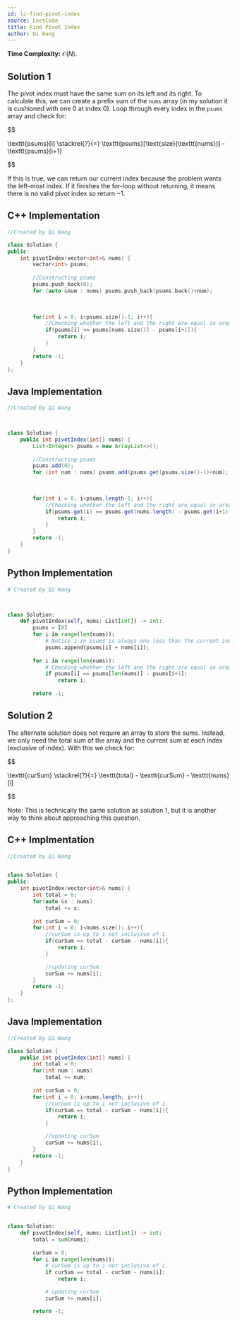 ```yaml
---
id: lc-find-pivot-index
source: LeetCode
title: Find Pivot Index
author: Qi Wang
---
```


**Time Complexity:** $\mathcal O(N)$.

## Solution 1

The pivot index must have the same sum on its left and its right. To calculate this, we can create a prefix sum of the $\texttt{nums}$ array (in my solution it is cushioned with one $0$ at index $0$). Loop through every index in the $\texttt{psums}$ array and check for:

$$

\texttt{psums}[i] \stackrel{?}{=} \texttt{psums}[\text{size}(\texttt{nums})] - \texttt{psums}[i+1]

$$

If this is true, we can return our current index because the problem wants the left-most index. If it finishes the for-loop without returning, it means there is no valid pivot index so return $-1$.

<LanguageSection>

<CPPSection>

## C++ Implementation

```cpp
//Created by Qi Wang

class Solution {
public:
    int pivotIndex(vector<int>& nums) {
        vector<int> psums;
        
        //Constructing psums
        psums.push_back(0);
        for (auto &num : nums) psums.push_back(psums.back()+num);
        

        
        for(int i = 0; i<psums.size()-1; i++){
            //Checking whether the left and the right are equal in area
            if(psums[i] == psums[nums.size()] - psums[i+1]){
                return i;
            }
        }
        return -1;
    }
};
```

</CPPSection>

<JavaSection>

## Java Implementation

```java
//Created by Qi Wang



class Solution {
    public int pivotIndex(int[] nums) {
        List<Integer> psums = new ArrayList<>();
        
        //Constructing psums
        psums.add(0);
        for (int num : nums) psums.add(psums.get(psums.size()-1)+num);
        

        
        for(int i = 0; i<psums.length-1; i++){
            //Checking whether the left and the right are equal in area
            if(psums.get(i) == psums.get(nums.length) - psums.get(i+1)){
                return i;
            }
        }
        return -1;
    }
}

```

</JavaSection>

<PySection>

## Python Implementation

```py
# Created by Qi Wang



class Solution:
    def pivotIndex(self, nums: List[int]) -> int:
        psums = [0]
        for i in range(len(nums)):
            # Notice i in psums is always one less than the current index
            psums.append(psums[i] + nums[i]);
        
        for i in range(len(nums)):
            # Checking whether the left and the right are equal in area
            if psums[i] == psums[len(nums)] - psums[i+1]:
                return i;
            
        return -1;
```

</PySection>

</LanguageSection>


## Solution 2

The alternate solution does not require an array to store the sums. Instead, we only need the total sum of the array and the current sum at each index (exclusive of index). With this we check for:

$$

\texttt{curSum} \stackrel{?}{=} \texttt{total} - \texttt{curSum} - \texttt{nums}[i]

$$

Note: This is technically the same solution as solution 1, but it is another way to think about approaching this question.

<LanguageSection>

<CPPSection>

## C++ Implmentation

```cpp
//Created by Qi Wang


class Solution {
public:
    int pivotIndex(vector<int>& nums) {      
        int total = 0;
        for(auto &x : nums)
            total += x;
        
        int curSum = 0;
        for(int i = 0; i<nums.size(); i++){
            //curSum is up to i not inclusive of i.
            if(curSum == total - curSum - nums[i]){
                return i;
            }

            //updating curSum
            curSum += nums[i];
        }
        return -1;
    }
};

```

</CPPSection>

<JavaSection>

## Java Implementation

```java
//Created by Qi Wang

class Solution {
    public int pivotIndex(int[] nums) {        
        int total = 0;
        for(int num : nums)
            total += num;
        
        int curSum = 0;
        for(int i = 0; i<nums.length; i++){
            //curSum is up to i not inclusive of i.
            if(curSum == total - curSum - nums[i]){
                return i;
            }

            //updating curSum
            curSum += nums[i];
        }
        return -1;
    }
}

```

</JavaSection>

<PySection>

## Python Implementation

```py
# Created by Qi Wang


class Solution:
    def pivotIndex(self, nums: List[int]) -> int:
        total = sum(nums);
        
        curSum = 0;
        for i in range(len(nums)):
            # curSum is up to i not inclusive of i.
            if curSum == total - curSum - nums[i]:
                return i;

            # updating curSum    
            curSum += nums[i];

        return -1;
        

```

</PySection>
</LanguageSection>